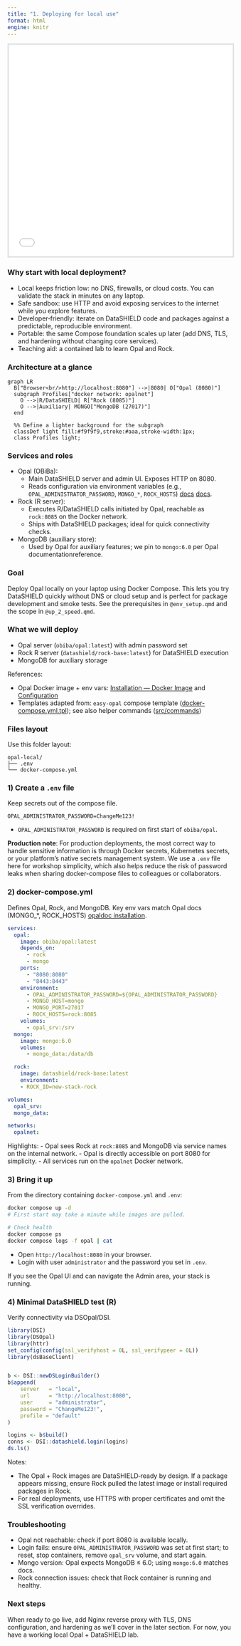 ```yaml
---
title: "1. Deploying for local use"
format: html
engine: knitr
---
```


<style>
.slide-deck {
    border: 3px solid #dee2e6;
    width: 100%;
    height: 475px;
}
</style>

<div>
```{=html}

<iframe class="slide-deck" src="slides_local_deploy/index.html"></iframe>
```
</div>


### Why start with local deployment?
- Local keeps friction low: no DNS, firewalls, or cloud costs. You can validate the stack in minutes on any laptop.
- Safe sandbox: use HTTP and avoid exposing services to the internet while you explore features.
- Developer‑friendly: iterate on DataSHIELD code and packages against a predictable, reproducible environment.
- Portable: the same Compose foundation scales up later (add DNS, TLS, and hardening without changing core services).
- Teaching aid: a contained lab to learn Opal and Rock.

### Architecture at a glance
```mermaid
graph LR
  B["Browser<br/>http://localhost:8080"] -->|8080| O["Opal (8080)"]
  subgraph Profiles["docker network: opalnet"]
    O -->|R/DataSHIELD| R["Rock (8085)"]
    O -->|Auxiliary| MONGO["MongoDB (27017)"]
  end

  %% Define a lighter background for the subgraph
  classDef light fill:#f9f9f9,stroke:#aaa,stroke-width:1px;
  class Profiles light;
```

### Services and roles
- Opal (OBiBa):
  - Main DataSHIELD server and admin UI. Exposes HTTP on 8080.
  - Reads configuration via environment variables (e.g., `OPAL_ADMINISTRATOR_PASSWORD`, `MONGO_*`, `ROCK_HOSTS`) [docs](https://opaldoc.obiba.org/en/latest/admin/installation.html) [docs](https://opaldoc.obiba.org/en/latest/admin/configuration.html).
- Rock (R server):
  - Executes R/DataSHIELD calls initiated by Opal, reachable as `rock:8085` on the Docker network.
  - Ships with DataSHIELD packages; ideal for quick connectivity checks.
- MongoDB (auxiliary store):
  - Used by Opal for auxiliary features; we pin to `mongo:6.0` per Opal documentationreference.

### Goal
Deploy Opal locally on your laptop using Docker Compose. This lets you try DataSHIELD quickly without DNS or cloud setup and is perfect for package development and smoke tests. See the prerequisites in `@env_setup.qmd` and the scope in `@up_2_speed.qmd`.

### What we will deploy
- Opal server (`obiba/opal:latest`) with admin password set
- Rock R server (`datashield/rock-base:latest`) for DataSHIELD execution
- MongoDB for auxiliary storage

References:

- Opal Docker image + env vars: [Installation — Docker Image](https://opaldoc.obiba.org/en/latest/admin/installation.html) and [Configuration](https://opaldoc.obiba.org/en/latest/admin/configuration.html)
- Templates adapted from: `easy-opal` compose template ([docker-compose.yml.tpl](https://github.com/isglobal-brge/easy-opal/blob/main/src/templates/docker-compose.yml.tpl)); see also helper commands ([src/commands](https://github.com/isglobal-brge/easy-opal/tree/main/src/commands))

### Files layout
Use this folder layout:

```
opal-local/
├── .env
└── docker-compose.yml
```

### 1) Create a `.env` file
Keep secrets out of the compose file.

```
OPAL_ADMINISTRATOR_PASSWORD=ChangeMe123!
```

- `OPAL_ADMINISTRATOR_PASSWORD` is required on first start of `obiba/opal`.

::: {.callout-note}
**Production note**: For production deployments, the most correct way to handle sensitive information is through Docker secrets, Kubernetes secrets, or your platform's native secrets management system. We use a `.env` file here for workshop simplicity, which also helps reduce the risk of password leaks when sharing docker-compose files to colleagues or collaborators.
:::

### 2) docker-compose.yml
Defines Opal, Rock, and MongoDB. Key env vars match Opal docs (MONGO_*, ROCK_HOSTS) [opaldoc installation](https://opaldoc.obiba.org/en/latest/admin/installation.html).

```yaml
services:
  opal:
    image: obiba/opal:latest
    depends_on:
      - rock
      - mongo
    ports:
      - "8080:8080"
      - "8443:8443"
    environment:
      - OPAL_ADMINISTRATOR_PASSWORD=${OPAL_ADMINISTRATOR_PASSWORD}
      - MONGO_HOST=mongo
      - MONGO_PORT=27017
      - ROCK_HOSTS=rock:8085
    volumes:
      - opal_srv:/srv
  mongo:
    image: mongo:6.0
    volumes:
      - mongo_data:/data/db

  rock:
    image: datashield/rock-base:latest
    environment:
    - ROCK_ID=new-stack-rock

volumes:
  opal_srv:
  mongo_data:

networks:
  opalnet:
```

Highlights:
- Opal sees Rock at `rock:8085` and MongoDB via service names on the internal network.
- Opal is directly accessible on port 8080 for simplicity.
- All services run on the `opalnet` Docker network.

### 3) Bring it up
From the directory containing `docker-compose.yml` and `.env`:

```bash
docker compose up -d
# First start may take a minute while images are pulled.

# Check health
docker compose ps
docker compose logs -f opal | cat
```

- Open `http://localhost:8080` in your browser.
- Login with user `administrator` and the password you set in `.env`.

If you see the Opal UI and can navigate the Admin area, your stack is running.

### 4) Minimal DataSHIELD test (R)
Verify connectivity via DSOpal/DSI.

```r
library(DSI)
library(DSOpal)
library(httr)
set_config(config(ssl_verifyhost = 0L, ssl_verifypeer = 0L))
library(dsBaseClient)


b <- DSI::newDSLoginBuilder()
b$append(
    server   = "local",
    url      = "http://localhost:8080",
    user     = "administrator",
    password = "ChangeMe123!",
    profile = "default"
)

logins <- b$build()
conns <- DSI::datashield.login(logins)
ds.ls()
```

Notes:

- The Opal + Rock images are DataSHIELD‑ready by design. If a package appears missing, ensure Rock pulled the latest image or install required packages in Rock.
- For real deployments, use HTTPS with proper certificates and omit the SSL verification overrides.

### Troubleshooting
- Opal not reachable: check if port 8080 is available locally.
- Login fails: ensure `OPAL_ADMINISTRATOR_PASSWORD` was set at first start; to reset, stop containers, remove `opal_srv` volume, and start again.
- Mongo version: Opal expects MongoDB ≤ 6.0; using `mongo:6.0` matches docs.
- Rock connection issues: check that Rock container is running and healthy.

### Next steps
When ready to go live, add Nginx reverse proxy with TLS, DNS configuration, and hardening as we'll cover in the later section. For now, you have a working local Opal + DataSHIELD lab.

